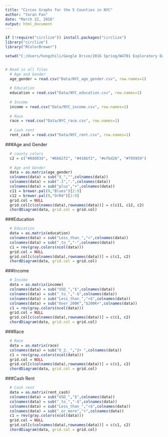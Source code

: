 ---
title: "Circos Graphs for the 5 Counties in NYC"
author: "Yaran Fan"
date: "March 22, 2016"
output: html_document
---

```{r, include = FALSE}
if (!require("circlize")) install.packages("circlize")
library("circlize")
library("RColorBrewer")

setwd("C:/Users/hongzhili/Google Drive/2016 Spring/W4701 Exploratory Data Analysis and Visualization/HW3")


# Read in all files
  # Age and Gender
  age_gender = read.csv("Data/NYC_age_gender.csv", row.names=1)
  
  # Education
  education = read.csv("Data/NYC_education.csv", row.names=1)
  
  # Income
  income = read.csv("Data/NYC_income.csv", row.names=1)
  
  # Race
  race = read.csv("Data/NYC_race.csv", row.names=1)
  
  # Cash rent
  rent_cash = read.csv("Data/NYC_rent.csv", row.names=1)

```

###Age and Gender
```{r,echo=FALSE, fig.width=6, fig.height=6}  
  # county colors
  c2 = c("#8dd03d", "#6b62f2", "#41bbf2", "#efbd26", "#f95959")
  
  # Age and Gender
  data = as.matrix(age_gender)
  colnames(data) = sub("X_","",colnames(data))
  colnames(data) = sub(".1",".",colnames(data))
  colnames(data) = sub("plus","+",colnames(data))
  c11 = brewer.pal(9,"Blues")[2:9]
  c12 = brewer.pal(9,"OrRd")[2:9]
  grid.col = NULL
  grid.col[c(colnames(data),rownames(data))] = c(c11, c12, c2)
  chordDiagram(data, grid.col = grid.col)
```

###Education
```{r,echo=FALSE, fig.width=6, fig.height=6}  
  # Education
  data = as.matrix(education)
  colnames(data) = sub("Less_than_","<",colnames(data))
  colnames(data) = sub("_to_","-",colnames(data))
  c1 = rev(gray.colors(ncol(data)))
  grid.col = NULL
  grid.col[c(colnames(data),rownames(data))] = c(c1, c2)
  chordDiagram(data, grid.col = grid.col)
```

###Income
```{r,echo=FALSE, fig.width=6, fig.height=6}  
  # Income
  data = as.matrix(income)
  colnames(data) = sub("USD_","$",colnames(data))
  colnames(data) = sub("_to_","-$",colnames(data))
  colnames(data) = sub("Less_than_","<$",colnames(data))
  colnames(data) = sub("Over_200K","$200K+",colnames(data))
  c1 = rev(gray.colors(ncol(data)))
  grid.col = NULL
  grid.col[c(colnames(data),rownames(data))] = c(c1, c2)
  chordDiagram(data, grid.col = grid.col)
```

###Race
```{r,echo=FALSE, fig.width=6, fig.height=6}  
  # Race
  data = as.matrix(race)
  colnames(data) = sub("X_2._","2+ ",colnames(data))
  c1 = rev(gray.colors(ncol(data)))
  grid.col = NULL
  grid.col[c(colnames(data),rownames(data))] = c(c1, c2)
  chordDiagram(data, grid.col = grid.col)
```

###Cash Rent
```{r,echo=FALSE, fig.width=6, fig.height=6}  
  # Cash rent
  data = as.matrix(rent_cash)
  colnames(data) = sub("USD_","$",colnames(data))
  colnames(data) = sub("_to_","-$",colnames(data))
  colnames(data) = sub("Less_than_","<$",colnames(data))
  colnames(data) = sub("_or_more","+",colnames(data))
  c1 = rev(gray.colors(ncol(data)))
  grid.col = NULL
  grid.col[c(colnames(data),rownames(data))] = c(c1, c2)
  chordDiagram(data, grid.col = grid.col)
```